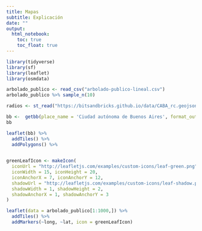 ```yaml
---
title: Mapas
subtitle: Explicación
date: ""
output:
  html_notebook: 
    toc: true
    toc_float: true 
---
```


```r
library(tidyverse)
library(sf)
library(leaflet)
library(osmdata)
```

```r
arbolado_publico <- read_csv("arbolado-publico-lineal.csv")
arbolado_publico %>% sample_n(10)
```




```r
radios <- st_read("https://bitsandbricks.github.io/data/CABA_rc.geojson")
```

```r
bb <-  getbb(place_name = 'Ciudad autónoma de Buenos Aires', format_out = 'sf_polygon')
bb
```

```r
leaflet(bb) %>% 
  addTiles() %>% 
  addPolygons() %>% 
  
```

```r
greenLeafIcon <- makeIcon(
  iconUrl = "http://leafletjs.com/examples/custom-icons/leaf-green.png",
  iconWidth = 15, iconHeight = 20,
  iconAnchorX = 7, iconAnchorY = 12,
  shadowUrl = "http://leafletjs.com/examples/custom-icons/leaf-shadow.png",
  shadowWidth = 1, shadowHeight = 2,
  shadowAnchorX = 1, shadowAnchorY = 3
)

```


```r
leaflet(data = arbolado_publico[1:1000,]) %>% 
  addTiles() %>%
  addMarkers(~long, ~lat, icon = greenLeafIcon)
```

